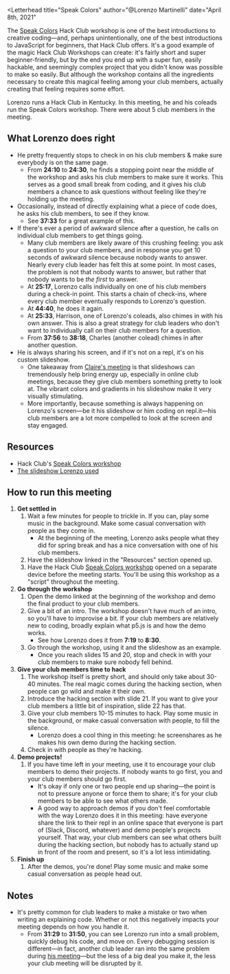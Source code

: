 
<Letterhead
title="Speak Colors"
author="@Lorenzo Martinelli"
date="April 8th, 2021"
>

<YouTubeEmbed url="https://youtu.be/7kCtrt95EPk" />

The [Speak Colors](https://workshops.hackclub.com/speak_colors) Hack Club workshop is one of the best introductions to creative coding—and, perhaps unintentionally, one of the best introductions to JavaScript for beginners, that Hack Club offers. It's a good example of the magic Hack Club Workshops can create: it's fairly short and super beginner-friendly, but by the end you end up with a super fun, easily hackable, and seemingly complex project that you didn't know was possible to make so easily. But although the workshop contains all the ingredients necessary to create this magical feeling among your club members, actually creating that feeling requires some effort.

Lorenzo runs a Hack Club in Kentucky. In this meeting, he and his coleads run the Speak Colors workshop. There were about 5 club members in the meeting.

## What Lorenzo does right

- He pretty frequently stops to check in on his club members & make sure everybody is on the same page.
    - From **24:10** to **24:30**, he finds a stopping point near the middle of the workshop and asks his club members to make sure it works. This serves as a good small break from coding, and it gives his club members a chance to ask questions without feeling like they're holding up the meeting.
- Occasionally, instead of directly explaining what a piece of code does, he asks his club members, to see if they know.
    - See **37:33** for a great example of this.
- If there's ever a period of awkward silence after a question, he calls on individual club members to get things going.
    - Many club members are likely aware of this crushing feeling: you ask a question to your club members, and in response you get 10 seconds of awkward silence because nobody wants to answer. Nearly every club leader has felt this at some point. In most cases, the problem is not that nobody wants to answer, but rather that nobody wants to be *the first* to answer.
    - At **25:17**, Lorenzo calls individually on one of his club members during a check-in point. This starts a chain of check-ins, where every club member eventually responds to Lorenzo's question.
    - At **44:40**, he does it again.
    - At **25:33**, Harrison, one of Lorenzo's coleads, also chimes in with his own answer. This is also a great strategy for club leaders who don't want to individually call on their club members for a question.
    - From **37:56** to **38:18**, Charles (another colead) chimes in after another question.
- He is always sharing his screen, and if it's not on a repl, it's on his custom slideshow.
    - One takeaway from [Claire's meeting](https://meetings.hackclub.com/generativeart) is that slideshows can tremendously help bring energy up, especially in online club meetings, because they give club members something pretty to look at. The vibrant colors and gradients in his slideshow make it very visually stimulating.
    - More importantly, because something is always happening on Lorenzo's screen—be it his slideshow or him coding on repl.it—his club members are a lot more compelled to look at the screen and stay engaged.

## Resources

- Hack Club's [Speak Colors workshop](https://workshops.hackclub.com/speak_colors)
- [The slideshow Lorenzo used](https://docs.google.com/presentation/d/11R9WaLh2YIxXeJzlr5hGp_XrKWvcpMHNJGYF0c3pax4/edit#slide=id.g962ab5d592_0_19)

## How to run this meeting

1. **Get settled in**
    1. Wait a few minutes for people to trickle in. If you can, play some music in the background. Make some casual conversation with people as they come in.
        - At the beginning of the meeting, Lorenzo asks people what they did for spring break and has a nice conversation with one of his club members.
    2. Have the slideshow linked in the "Resources" section opened up.
    3. Have the Hack Club [Speak Colors workshop](https://workshops.hackclub.com/speak_colors) opened on a separate device before the meeting starts. You'll be using this workshop as a "script" throughout the meeting.
2. **Go through the workshop**
    1. Open the demo linked at the beginning of the workshop and demo the final product to your club members.
    2. Give a bit of an intro. The workshop doesn't have much of an intro, so you'll have to improvise a bit. If your club members are relatively new to coding, broadly explain what p5.js is and how the demo works.
        - See how Lorenzo does it from **7:19** to **8:30**.
    3. Go through the workshop, using it and the slideshow as an example.
        - Once you reach slides 15 and 20, stop and check in with your club members to make sure nobody fell behind.
3. **Give your club members time to hack**
    1. The workshop itself is pretty short, and should only take about 30-40 minutes. The real magic comes during the hacking section, when people can go wild and make it their own.
    2. Introduce the hacking section with slide 21. If you want to give your club members a little bit of inspiration, slide 22 has that.
    3. Give your club members 10-15 minutes to hack. Play some music in the background, or make casual conversation with people, to fill the silence.
        - Lorenzo does a cool thing in this meeting: he screenshares as he makes his own demo during the hacking section.
    4. Check in with people as they're hacking.
4. **Demo projects!**
    1. If you have time left in your meeting, use it to encourage your club members to demo their projects. If nobody wants to go first, you and your club members should go first.
        - It's okay if only one or two people end up sharing—the point is not to pressure anyone or force them to share; it's for your club members to be able to see what others made.
        - A good way to approach demos if you don't feel comfortable with the way Lorenzo does it in this meeting: have everyone share the link to their repl in an online space that everyone is part of (Slack, Discord, whatever) and demo people's projects yourself. That way, your club members can see what others built during the hacking section, but nobody has to actually stand up in front of the room and present, so it's a lot less intimidating.
5. **Finish up**
    1. After the demos, you're done! Play some music and make some casual conversation as people head out.

## Notes

- It's pretty common for club leaders to make a mistake or two when writing an explaining code. Whether or not this negatively impacts your meeting depends on how you handle it.
    - From **31:29** to **31:50**, you can see Lorenzo run into a small problem, quickly debug his code, and move on. Every debugging session is different—in fact, another club leader ran into the same problem during [his meeting](https://meetings.hackclub.com/teachablemachine)—but the less of a big deal you make it, the less your club meeting will be disrupted by it.

</Letterhead>